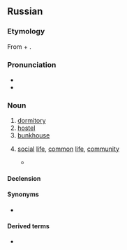 ==Russian==

===Etymology===
From {{m|ru|о́бщий||common}} + {{m|ru|жить||to live}}.

===Pronunciation===
* {{ru-IPA|общежи́тие|pos=n}}
* {{audio|Ru-общежитие.ogg|Audio|lang=ru}}

===Noun===
{{ru-noun+|общежи́тие}}

# [[dormitory]]
# [[hostel]]
# [[bunkhouse]]
# {{lb|ru|rare}} [[social]] [[life]], [[common]] [[life]], [[community]]
#* {{Q|ru|Н. И. Березин|Пешком по карельским водопадам|1903|quote=кругом пустынника собиралась братия, и вскоре возникало трудовое '''общежитие''', члены которого общими силами расчищали леса, осушали болота и заводили хлебопашество и промыслы|trans=the brethren gathered in the wilderness and shortly a working '''community''' was formed whose members in joined tasks cleared forests, drained swamps and started tilths and fishing}}

====Declension====
{{ru-noun-table|общежи́тие}}

====Synonyms====
* {{l|ru|обща́га}} {{qualifier|dormitory}}

====Derived terms====
* {{l|ru|общежитский}}